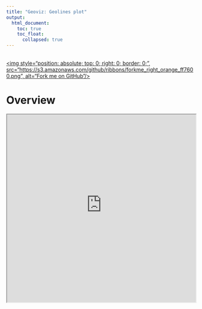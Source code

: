 ```yaml
---
title: "Geoviz: Geolines plot"
output:
  html_document:
    toc: true
    toc_float:
      collapsed: true
---
```


<a href="https://github.com/ox-it/OxfordIDN_htmlwidgets/tree/gh-pages/geovis/Geolines" target="blank">  
<img style="position: absolute; top: 0; right: 0; border: 0;",
             src="https://s3.amazonaws.com/github/ribbons/forkme_right_orange_ff7600.png",
             alt="Fork me on GitHub"/>
</a>

# Overview

<iframe src="https://livedataoxford.shinyapps.io/geolines_shinyhtmlwidget_template_geo_lines_map/" width="100%" height="500px"/> 


```r
library(oidnChaRts)
geo_lines_map(data_geo_lines_map, 
              library = "leaflet")
```

# Example data

For these examples we will use the `data_geo_lines_map` data.frame from the `oidnChaRts` library:

```r
library(oidnChaRts)
head(data_geo_lines_map)
```

This dataset was generated by randomly sampling a set of letters sent between European migrants to the US during the 20th Century, and adding a random offset to the date column. In general, your data should be designed to be as similar as possible to this:

- sender.location: String describing the send location (city, house, etc)
- sender.latitude: Decimal latitude of the send location
- sender.longitude: Decimal longitude of the send location
- receiver.location: String describing the send location (city, house, etc)
- receiver.latitude: Decimal latitude of the receive locaiton
- receiver.longitude: Decimal longitude of the receive locaiton
- date: Date sent
- journey: Concatenation of the send/receive locations, allows for quick de-duplication of data.
- number.of.letters: Useful column for adding information to popups on geolines, or the line width.

# Tutorial Overview

We will create interactive maps with the following data overlaid:

- Journeys between locations will be referred to as "geolines" and are the shortest distances between the points on Earth (see [great circle distance](https://en.wikipedia.org/wiki/Great-circle_distance) for more information).
- End points of the journeys (send and receive locations) will be referred to as "termini"

# Leaflet

Maps built with `leaflet` need a map to be "instantiated" and for map tiles to be set, the default map looks like this:

```r
library(leaflet)
leaflet() %>%
  addTiles()
```

Leaflet isn't able to compute great circles on its own, we therefore use the great `geosphere` library to compute intermediatry points along the great arcs between send and receive locations. Please note we're using `dplyr` and `%>%` to handily extract the send/receive locations, you may need to refer to other tutorials to understand this.

```r
library(geosphere)
library(dplyr)
geo_lines <- gcIntermediate(
  data_geo_lines_map %>%
  select(sender.longitude, sender.latitude),
  data_geo_lines_map %>%
  select(receiver.longitude, receiver.latitude),
  sp = TRUE, # SpatialLines are what Leaflet wants
  addStartEnd = TRUE, # By default this is FALSE, and would be inaccurate
  n = 50 # number of intermediate points
  )
## Individual geolines are SpatialLines, if you're interested in how they look uncomment the line below
## attributes(geo_lines[1])
```

The `geo_lines` object can now be provided to `addPolylines` and visualised on our map:

```r
leaflet() %>%
  addTiles() %>%
  addPolylines(data = geo_lines)
```

The above visualisation is very unattractive because multiple lines have been placed upon one another, and there are a lot of journies! We'll use `sample_frac` to sample 30% of the journies

```r
sample_journies <- data_geo_lines_map %>%
  group_by(sender.latitude, sender.longitude, receiver.latitude, receiver.longitude) %>%
  mutate(total.letters = sum(number.of.letters)) %>%
  ungroup() %>%
  select(-number.of.letters, -date) %>%
  unique() %>%
  sample_frac(0.3)
sample_geo_lines <- gcIntermediate(
  sample_journies %>%
  select(sender.longitude, sender.latitude),
  sample_journies %>%
  select(receiver.longitude, receiver.latitude),
  sp = TRUE, # SpatialLines are what Leaflet wants
  addStartEnd = TRUE, # By default this is FALSE, and would be inaccurate
  n = 50 # number of intermediate points
  )
```

There are `r nrow(data_geo_lines_map) - nrow(unique_journies)` fewer lines on the map, and some beautification of the lines makes them easier to distinguish:

```r
leaflet() %>%
  addTiles() %>%
  addPolylines(data = sample_geo_lines,
               color = "#2c7bb6",
               weight = 4)
```

## End-points

To differentiate between send and receive points, a useful metaphor is as follows:

- Filled circles for receive points
- Closed circles for send points
- Closed circles with a separate colour 

Using `dplyr`, we can compute the groups of points described above:

```r
library(tidyr) # using for separate
send_receive_points <- sample_journies %>%
  mutate(send = paste(sender.latitude, sender.longitude)) %>%
  mutate(receive = paste(receiver.latitude, receiver.longitude)) %>%
  select(send, receive) %>%
  unique()

both_s_and_r <- send_receive_points %>%
  filter(send %in% receive) %>%
  select(-receive) %>%
  unique()

only_send <- send_receive_points %>%
  filter(!send %in% receive) %>%
  select(-receive) %>%
  filter(!send %in% both_s_and_r$send) %>%
  unique() %>%
  separate(send, c('Latitude', 'Longitude'), sep=" ", convert = TRUE)

only_receive <- send_receive_points %>%
  filter(!receive %in% send) %>%
  select(-send) %>%
  filter(!receive %in% both_s_and_r$send) %>%
  unique() %>%
  separate(receive, c('Latitude', 'Longitude'), sep=" ", convert = TRUE)

both_s_and_r <- both_s_and_r %>%
  separate(send, c('Latitude', 'Longitude'), sep=" ", convert = TRUE)
```

These may then be provided to the `leaflet` map as different markers:

```r
leaflet() %>%
  addTiles() %>%
  addPolylines(data = sample_geo_lines, color = "#2c7bb6", opacity = 0.2) %>%
  addCircleMarkers(
    data = only_send,
    fill = FALSE,
    stroke = TRUE,
    # fillColor = "red",
    color = "#1b9e77",
    radius = 4,
    weight = 2
  ) %>%
  addCircleMarkers(
    data = only_receive,
    fill = TRUE,
    stroke = FALSE,
    fillColor = "#d95f02",
    color = "#d95f02",
    fillOpacity = 0.7,
    opacity = 0.7,
    radius = 5
  ) %>%
  addCircleMarkers(
    data = both_s_and_r,
    fill = TRUE,
    stroke = FALSE,
    fillColor = "#7570b3",
    color = "#7570b3",
    fillOpacity = 0.7,
    opacity = 0.7,
    radius = 5
  )
```

## End-points legends

It's necessary to create a custom legend for 

# Plotly

Plotly provides the ability to create a variety of maps, and is often a good choice of library because it provides a number of "on-screen" tools. However, due to a [Null Island](https://en.wikipedia.org/wiki/Null_Island) issue Plotly cannot be used to create effective geolines maps as of January 2017. For the interested party, the issue has been raised here - https://github.com/ropensci/plotly/issues/731.

However, it is still useful to cover the steps required to build such a chart. We first initialise a plotly-geo object with `plot_geo`, and as is generally the case with `plotly` objects, use `layout` to modify the map projection:

```r
library(plotly)
plot_geo() %>%
  layout(geo = list(projection = list(type = "mercator")))
```

Geolines are added to `plotly` maps via the `add_segments` function, however note the additional lines to Null Island just off west coast of Africa

```r
plot_geo() %>%
  layout(geo = list(projection = list(type = "mercator"))) %>%
  add_segments(data = data_geo_lines_map,
               x = ~sender.longitude, xend = ~receiver.longitude,
               y = ~sender.latitude, yend = ~receiver.latitude)
```


# highcharts

Highcharts provides support for mapping! The following minimal example shows how to create a world map using 

```r
# library(highcharter)
# library(dplyr)
# library(httr)
# library(jsonlite)
# 
# world <- content(GET("http://code.highcharts.com/mapdata/custom/world-palestine-highres.geo.json"))
# # is text
# world <- fromJSON(world, simplifyVector = FALSE)
# 
# highchart(type = "map") %>%
#   hc_chart(backgroundColor = "#161C20") %>% 
#   hc_add_series(mapData = world, showInLegend = FALSE, nullColor = "#424242",
#                 borderWidth = 0)
```

```r
# hcmap("countries/us/us-ca-all") %>%
#   hc_title(text = "California")
```

